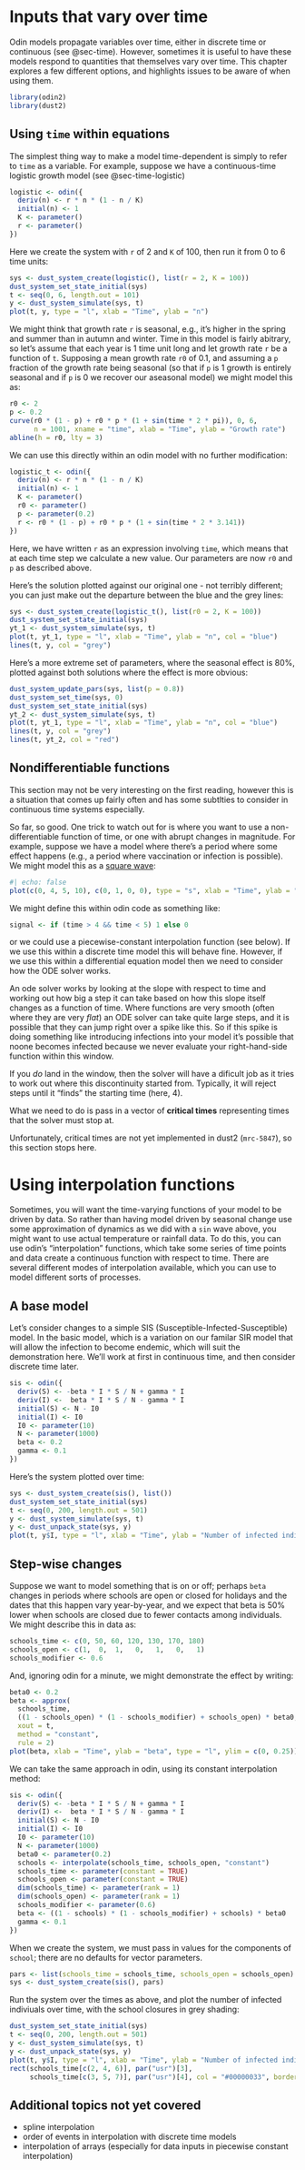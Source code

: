 # Inputs that vary over time

Odin models propagate variables over time, either in discrete time or continuous (see @sec-time).  However, sometimes it is useful to have these models respond to quantities that themselves vary over time.  This chapter explores a few different options, and highlights issues to be aware of when using them.

```r
library(odin2)
library(dust2)
```

## Using `time` within equations

The simplest thing way to make a model time-dependent is simply to refer to `time` as a variable.  For example, suppose we have a continuous-time logistic growth model (see @sec-time-logistic)

```r
logistic <- odin({
  deriv(n) <- r * n * (1 - n / K)
  initial(n) <- 1
  K <- parameter()
  r <- parameter()
})
```

Here we create the system with `r` of 2 and `K` of 100, then run it from 0 to 6 time units:

```r
sys <- dust_system_create(logistic(), list(r = 2, K = 100))
dust_system_set_state_initial(sys)
t <- seq(0, 6, length.out = 101)
y <- dust_system_simulate(sys, t)
plot(t, y, type = "l", xlab = "Time", ylab = "n")
```

We might think that growth rate `r` is seasonal, e.g., it's higher in the spring and summer than in autumn and winter.  Time in this model is fairly abitrary, so let's assume that each year is 1 time unit long and let growth rate `r` be a function of `t`.  Supposing a mean growth rate `r0` of 0.1, and assuming a `p` fraction of the growth rate being seasonal (so that if `p` is 1 growth is entirely seasonal and if `p` is 0 we recover our aseasonal model) we might model this as:

```r
r0 <- 2
p <- 0.2
curve(r0 * (1 - p) + r0 * p * (1 + sin(time * 2 * pi)), 0, 6,
      n = 1001, xname = "time", xlab = "Time", ylab = "Growth rate")
abline(h = r0, lty = 3)
```

We can use this directly within an odin model with no further modification:

```r
logistic_t <- odin({
  deriv(n) <- r * n * (1 - n / K)
  initial(n) <- 1
  K <- parameter()
  r0 <- parameter()
  p <- parameter(0.2)
  r <- r0 * (1 - p) + r0 * p * (1 + sin(time * 2 * 3.141))
})
```

Here, we have written `r` as an expression involving `time`, which means that at each time step we calculate a new value.  Our parameters are now `r0` and `p` as described above.

Here's the solution plotted against our original one - not terribly different; you can just make out the departure between the blue and the grey lines:

```r
sys <- dust_system_create(logistic_t(), list(r0 = 2, K = 100))
dust_system_set_state_initial(sys)
yt_1 <- dust_system_simulate(sys, t)
plot(t, yt_1, type = "l", xlab = "Time", ylab = "n", col = "blue")
lines(t, y, col = "grey")
```

Here's a more extreme set of parameters, where the seasonal effect is 80%, plotted against both solutions where the effect is more obvious:

```r
dust_system_update_pars(sys, list(p = 0.8))
dust_system_set_time(sys, 0)
dust_system_set_state_initial(sys)
yt_2 <- dust_system_simulate(sys, t)
plot(t, yt_1, type = "l", xlab = "Time", ylab = "n", col = "blue")
lines(t, y, col = "grey")
lines(t, yt_2, col = "red")
```

## Nondifferentiable functions

::: {.callout-note}
This section may not be very interesting on the first reading, however this is a situation that comes up fairly often and has some subtlties to consider in continuous time systems especially.
:::

So far, so good.  One trick to watch out for is where you want to use a non-differentiable function of time, or one with abrupt changes in magnitude.  For example, suppose we have a model where there's a period where some effect happens (e.g., a period where vaccination or infection is possible).  We might model this as a [square wave](https://en.wikipedia.org/wiki/Square_wave):

```r
#| echo: false
plot(c(0, 4, 5, 10), c(0, 1, 0, 0), type = "s", xlab = "Time", ylab = "Signal")
```

We might define this within odin code as something like:

```r
signal <- if (time > 4 && time < 5) 1 else 0
```

or we could use a piecewise-constant interpolation function (see below).  If we use this within a discrete time model this will behave fine.  However, if we use this within a differential equation model then we need to consider how the ODE solver works.

An ode solver works by looking at the slope with respect to time and working out how big a step it can take based on how this slope itself changes as a function of time.  Where functions are very smooth (often where they are very *flat*) an ODE solver can take quite large steps, and it is possible that they can jump right over a spike like this.  So if this spike is doing something like introducing infections into your model it's possible that noone becomes infected because we never evaluate your right-hand-side function within this window.

If you *do* land in the window, then the solver will have a dificult job as it tries to work out where this discontinuity started from.  Typically, it will reject steps until it "finds" the starting time (here, 4).

What we need to do is pass in a vector of **critical times** representing times that the solver must stop at.

::: {.callout-important}
Unfortunately, critical times are not yet implemented in dust2 (`mrc-5847`), so this section stops here.
:::

# Using interpolation functions

Sometimes, you will want the time-varying functions of your model to be driven by data.  So rather than having model driven by seasonal change use some approximation of dynamics as we did with a `sin` wave above, you might want to use actual temperature or rainfall data.  To do this, you can use odin's "interpolation" functions, which take some series of time points and data create a continuous function with respect to time.  There are several different modes of interpolation available, which you can use to model different sorts of processes.

## A base model

Let's consider changes to a simple SIS (Susceptible-Infected-Susceptible) model.  In the basic model, which is a variation on our familar SIR model that will allow the infection to become endemic, which will suit the demonstration here.  We'll work at first in continuous time, and then consider discrete time later.

```r
sis <- odin({
  deriv(S) <- -beta * I * S / N + gamma * I
  deriv(I) <-  beta * I * S / N - gamma * I
  initial(S) <- N - I0
  initial(I) <- I0
  I0 <- parameter(10)
  N <- parameter(1000)
  beta <- 0.2
  gamma <- 0.1
})
```

Here's the system plotted over time:

```r
sys <- dust_system_create(sis(), list())
dust_system_set_state_initial(sys)
t <- seq(0, 200, length.out = 501)
y <- dust_system_simulate(sys, t)
y <- dust_unpack_state(sys, y)
plot(t, y$I, type = "l", xlab = "Time", ylab = "Number of infected individuals")
```

## Step-wise changes

Suppose we want to model something that is on or off; perhaps `beta` changes in periods where schools are open or closed for holidays and the dates that this happen vary year-by-year, and we expect that beta is 50% lower when schools are closed due to fewer contacts among individuals.  We might describe this in data as:

```r
schools_time <- c(0, 50, 60, 120, 130, 170, 180)
schools_open <- c(1,  0,  1,   0,   1,   0,   1)
schools_modifier <- 0.6
```

And, ignoring odin for a minute, we might demonstrate the effect by writing:

```r
beta0 <- 0.2
beta <- approx(
  schools_time,
  ((1 - schools_open) * (1 - schools_modifier) + schools_open) * beta0,
  xout = t,
  method = "constant",
  rule = 2)
plot(beta, xlab = "Time", ylab = "beta", type = "l", ylim = c(0, 0.25))
```

We can take the same approach in odin, using its constant interpolation method:

```r
sis <- odin({
  deriv(S) <- -beta * I * S / N + gamma * I
  deriv(I) <-  beta * I * S / N - gamma * I
  initial(S) <- N - I0
  initial(I) <- I0
  I0 <- parameter(10)
  N <- parameter(1000)
  beta0 <- parameter(0.2)
  schools <- interpolate(schools_time, schools_open, "constant")
  schools_time <- parameter(constant = TRUE)
  schools_open <- parameter(constant = TRUE)
  dim(schools_time) <- parameter(rank = 1)
  dim(schools_open) <- parameter(rank = 1)
  schools_modifier <- parameter(0.6)
  beta <- ((1 - schools) * (1 - schools_modifier) + schools) * beta0
  gamma <- 0.1
})
```

When we create the system, we must pass in values for the components of `school`; there are no defaults for vector parameters.

```r
pars <- list(schools_time = schools_time, schools_open = schools_open)
sys <- dust_system_create(sis(), pars)
```

Run the system over the times as above, and plot the number of infected indiviuals over time, with the school closures in grey shading:

```r
dust_system_set_state_initial(sys)
t <- seq(0, 200, length.out = 501)
y <- dust_system_simulate(sys, t)
y <- dust_unpack_state(sys, y)
plot(t, y$I, type = "l", xlab = "Time", ylab = "Number of infected individuals")
rect(schools_time[c(2, 4, 6)], par("usr")[3],
     schools_time[c(3, 5, 7)], par("usr")[4], col = "#00000033", border = NA)
```

## Additional topics not yet covered

* spline interpolation
* order of events in interpolation with discrete time models
* interpolation of arrays (especially for data inputs in piecewise constant interpolation)
